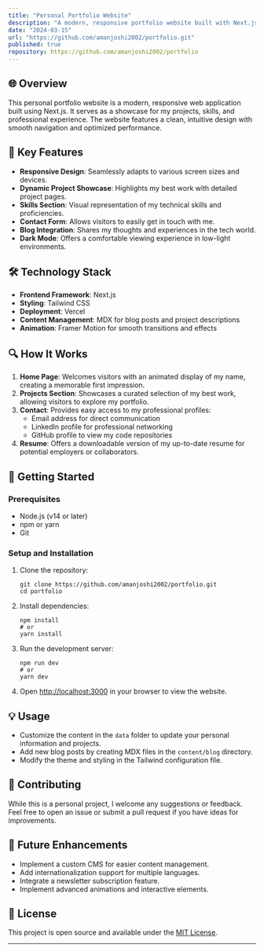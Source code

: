 ---
title: "Personal Portfolio Website"
description: "A modern, responsive portfolio website built with Next.js to showcase my projects and skills."
date: "2024-03-15"
url: "https://github.com/amanjoshi2002/portfolio.git"
published: true
repository: https://github.com/amanjoshi2002/portfolio
---



## 🌐 Overview

This personal portfolio website is a modern, responsive web application built using Next.js. It serves as a showcase for my projects, skills, and professional experience. The website features a clean, intuitive design with smooth navigation and optimized performance.

## 🚀 Key Features

- **Responsive Design**: Seamlessly adapts to various screen sizes and devices.
- **Dynamic Project Showcase**: Highlights my best work with detailed project pages.
- **Skills Section**: Visual representation of my technical skills and proficiencies.
- **Contact Form**: Allows visitors to easily get in touch with me.
- **Blog Integration**: Shares my thoughts and experiences in the tech world.
- **Dark Mode**: Offers a comfortable viewing experience in low-light environments.

## 🛠️ Technology Stack

- **Frontend Framework**: Next.js
- **Styling**: Tailwind CSS
- **Deployment**: Vercel
- **Content Management**: MDX for blog posts and project descriptions
- **Animation**: Framer Motion for smooth transitions and effects

## 🔍 How It Works

1. **Home Page**: Welcomes visitors with an animated display of my name, creating a memorable first impression.
2. **Projects Section**: Showcases a curated selection of my best work, allowing visitors to explore my portfolio.
3. **Contact**: Provides easy access to my professional profiles:
   - Email address for direct communication
   - LinkedIn profile for professional networking
   - GitHub profile to view my code repositories
4. **Resume**: Offers a downloadable version of my up-to-date resume for potential employers or collaborators.
## 🏁 Getting Started

### Prerequisites

- Node.js (v14 or later)
- npm or yarn
- Git

### Setup and Installation

1. Clone the repository:
   ```
   git clone https://github.com/amanjoshi2002/portfolio.git
   cd portfolio
   ```

2. Install dependencies:
   ```
   npm install
   # or
   yarn install
   ```

3. Run the development server:
   ```
   npm run dev
   # or
   yarn dev
   ```

4. Open [http://localhost:3000](http://localhost:3000) in your browser to view the website.

## 💡 Usage

- Customize the content in the `data` folder to update your personal information and projects.
- Add new blog posts by creating MDX files in the `content/blog` directory.
- Modify the theme and styling in the Tailwind configuration file.

## 🤝 Contributing

While this is a personal project, I welcome any suggestions or feedback. Feel free to open an issue or submit a pull request if you have ideas for improvements.

## 🔮 Future Enhancements

- Implement a custom CMS for easier content management.
- Add internationalization support for multiple languages.
- Integrate a newsletter subscription feature.
- Implement advanced animations and interactive elements.

## 📄 License

This project is open source and available under the [MIT License](LICENSE).

---

